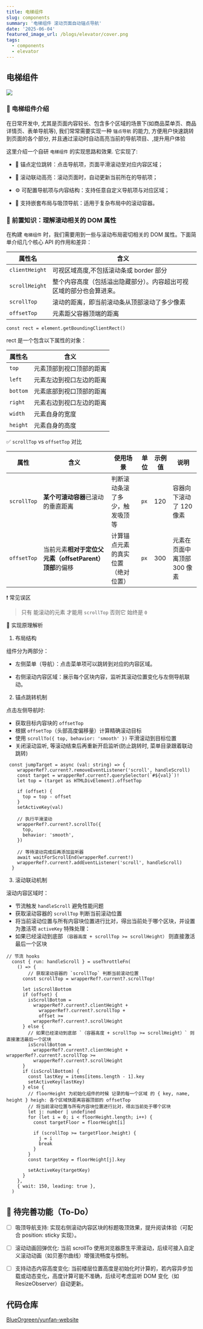 ```yaml
---
title: 电梯组件
slug: components
summary: '电梯组件 滚动页面自动锚点导航'
date: '2025-06-04'
featured_image_url: /blogs/elevator/cover.png
tags:
  - components
  - elevator
---
```



## 电梯组件


![](/blogs/elevator/index.gif)


### 📌 电梯组件介绍

在日常开发中, 尤其是页面内容较长、包含多个区域的场景下(如商品菜单页、商品详情页、表单导航等), 我们常常需要实现一种 `锚点导航` 的能力, 
方便用户快速跳转到页面的各个部分, 并且通过滚动时自动高亮当前的导航项目、,提升用户体验

这里介绍一个自研 `电梯组件` 的实现思路和效果. 它实现了:

- 📍 锚点定位跳转：点击导航项，页面平滑滚动至对应内容区域；

- 🔄 滚动联动高亮：滚动页面时，自动更新当前所在的导航项；

- ⚙️ 可配置导航项与内容结构：支持任意自定义导航项与对应区域；

- 🎯 支持嵌套布局与吸顶导航：适用于复杂布局中的滚动容器。


### 📐 前置知识：理解滚动相关的 DOM 属性

在构建 `电梯组件` 时，我们需要用到一些与滚动布局密切相关的 DOM 属性。下面简单介绍几个核心 API 的作用和差异：


| 属性名 | 含义 | 
| --- | --- | 
| `clientHeight` | 可视区域高度,不包括滚动条或 border 部分 | 
| `scrollHeight` | 整个内容高度（包括溢出隐藏部分）。内容超出可视区域的部分也会算进来。 | 
| `scrollTop`| 滚动的距离，即当前滚动条从顶部滚动了多少像素 |
| `offsetTop`| 	元素距父容器顶端的距离 |


```tsx
const rect = element.getBoundingClientRect()
```

rect 是一个包含以下属性的对象：

| 属性名 | 含义 | 
| --- | --- | 
| `top` | 元素顶部到视口顶部的距离 | 
| `left` | 元素左边到视口左边的距离 | 
| `bottom`| 元素底部到视口顶部的距离 |
| `right`| 元素右边到视口左边的距离 |
| `width`| 元素自身的宽度 |
| `height`| 元素自身的高度 |


✅ `scrollTop` vs `offsetTop` 对比

| 属性          | 含义                                  | 使用场景              | 单位   | 示例值 | 说明               |
| ----------- | ----------------------------------- | ----------------- | ---- | --- | ---------------- |
| `scrollTop` | **某个可滚动容器**已滚动的垂直距离                 | 判断滚动条滚了多少，触发吸顶等   | `px` | 120 | 容器向下滚动了 120 像素   |
| `offsetTop` | 当前元素**相对于定位父元素（offsetParent）顶部**的偏移 | 计算锚点元素的真实位置（绝对位置） | `px` | 300 | 元素在页面中离顶部 300 像素 |



❗ 常见误区

> 只有 能滚动的元素 才能用 `scrollTop` 否则它  始终是 `0`


🧠 实现原理解析

1. 布局结构

组件分为两部分：

- 左侧菜单（导航）：点击菜单项可以跳转到对应的内容区域。

- 右侧滚动内容区域：展示每个区块内容，监听其滚动位置变化与左侧导航联动。


2. 锚点跳转机制

点击左侧导航时:

- 获取目标内容块的 `offsetTop`
- 根据 `offsetTop`（头部高度偏移量）计算精确滚动目标
- 使用 `scrollTo({ top, behavior: 'smooth' })` 平滑滚动到目标位置
- 关闭滚动监听, 等滚动结束后再重新开启监听(防止跳转时, 菜单目录跟着联动跳转)

```tsx
 const jumpTarget = async (val: string) => {
    wrapperRef?.current?.removeEventListener('scroll', handleScroll)
    const target = wrapperRef.current?.querySelector(`#${val}`)!
    let top = (target as HTMLDivElement).offsetTop

    if (offset) {
      top = top - offset
    }
    setActiveKey(val)

    // 执行平滑滚动
    wrapperRef?.current?.scrollTo({
      top,
      behavior: 'smooth',
    })

    // 等待滚动完成后再添加监听器
    await waitForScrollEnd(wrapperRef.current!)
    wrapperRef?.current?.addEventListener('scroll', handleScroll)
  }
```

3. 滚动联动机制

滚动内容区域时：

- 节流触发 `handleScroll` 避免性能问题
- 获取滚动容器的 `scrollTop` 判断当前滚动位置
- 将当前滚动位置与所有内容块位置进行比对，得出当前处于哪个区块，并设置为激活项 `activeKey`
特殊处理：
- 如果已经滚动到底部 `（容器高度 + scrollTop >= scrollHeight）` 则直接激活最后一个区块


```tsx
// 节流 hooks
  const { run: handleScroll } = useThrottleFn(
    () => {
        // 获取滚动容器的 `scrollTop` 判断当前滚动位置
      const scrollTop = wrapperRef?.current?.scrollTop!

      let isScrollBottom
      if (offset) {
        isScrollBottom =
          wrapperRef?.current?.clientHeight +
            wrapperRef?.current?.scrollTop +
            offset >=
          wrapperRef?.current?.scrollHeight
      } else {
        // 如果已经滚动到底部 `（容器高度 + scrollTop >= scrollHeight）` 则直接激活最后一个区块
        isScrollBottom =
          wrapperRef?.current?.clientHeight + wrapperRef?.current?.scrollTop >=
          wrapperRef?.current?.scrollHeight
      }
      if (isScrollBottom) {
        const lastKey = items[items.length - 1].key
        setActiveKey(lastKey)
      } else {
        // floorHeight 为初始化组件的时候 记录的每一个区域 的 { key, name,  height } heigh: 各个区域快距离容器顶部的 offsetTop
        // 将当前滚动位置与所有内容块位置进行比对，得出当前处于哪个区块
        let j: number | undefined
        for (let i = 0; i < floorHeight.length; i++) {
          const targetFloor = floorHeight[i]

          if (scrollTop >= targetFloor.height) {
            j = i
            break
          }
        }
        const targetKey = floorHeight[j].key

        setActiveKey(targetKey)
      }
    },
    { wait: 150, leading: true },
  )
```


## 🚧 待完善功能（To-Do）

- [ ] 吸顶导航支持: 实现右侧滚动内容区块的标题吸顶效果，提升阅读体验（可配合 position: sticky 实现）。
- [ ] 滚动动画回弹优化: 当前 scrollTo 使用浏览器原生平滑滚动，后续可接入自定义滚动动画（如贝塞尔曲线）增强流畅度与控制。
- [ ] 支持动态内容高度变化: 当前楼层位置高度是初始化时计算的，若内容异步加载或动态变化，高度计算可能不准确，后续可考虑监听 DOM 变化（如 ResizeObserver）自动更新。



## 代码仓库

[BlueOrgreen/yunfan-website](https://github.com/BlueOrgreen/yunfan-website)
